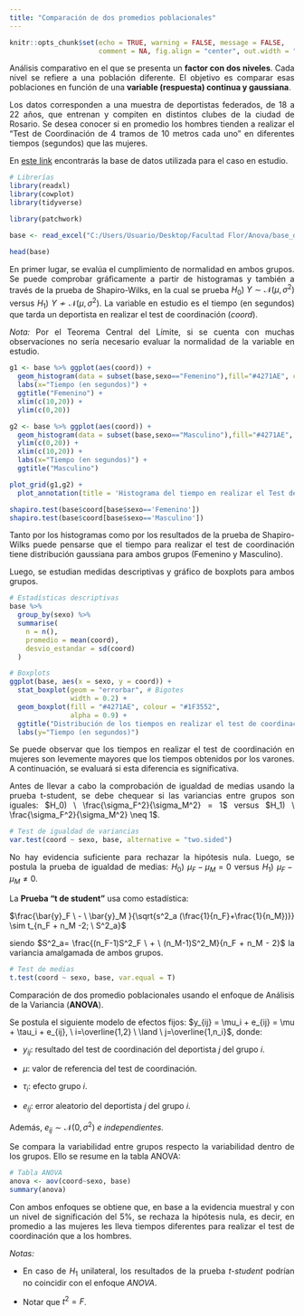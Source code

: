 ```yaml
---
title: "Comparación de dos promedios poblacionales"
---
```


```r
knitr::opts_chunk$set(echo = TRUE, warning = FALSE, message = FALSE, 
                      comment = NA, fig.align = "center", out.width = "75%")
```

<div style="text-align: justify">

Análisis comparativo en el que se presenta un **factor con dos niveles**. Cada nivel se refiere a una población diferente. El objetivo es comparar esas poblaciones en función de una **variable (respuesta) continua y gaussiana**.

Los datos corresponden a una muestra de deportistas federados, de 18 a 22 años, que entrenan y compiten en distintos clubes de la ciudad de Rosario. Se desea conocer si en promedio los hombres tienden a realizar el "Test de Coordinación de 4 tramos de 10 metros cada uno" en diferentes tiempos (segundos) que las mujeres.

En [este link](https://github.com/florcolombo/Anova/blob/main/base_deportistas.xlsx) encontrarás la base de datos utilizada para el caso en estudio.

```r
# Librerías
library(readxl)
library(cowplot)
library(tidyverse)
```

```r
library(patchwork)
```

```r
base <- read_excel("C:/Users/Usuario/Desktop/Facultad Flor/Anova/base_deportistas.xlsx")
```

```r
head(base)
```

En primer lugar, se evalúa el cumplimiento de normalidad en ambos grupos. Se puede comprobar gráficamente a partir de histogramas y también a través de la prueba de Shapiro-Wilks, en la cual se prueba $H_0) \ Y \sim \mathcal{N}(\mu,\sigma^2)$ versus $H_1) \ Y \nsim \mathcal{N}(\mu,\sigma^2)$. La variable en estudio es el tiempo (en segundos) que tarda un deportista en realizar el test de coordinación (*coord*).

*Nota:* Por el Teorema Central del Límite, si se cuenta con muchas observaciones no sería necesario evaluar la normalidad de la variable en estudio.

```r
g1 <- base %>% ggplot(aes(coord)) + 
  geom_histogram(data = subset(base,sexo=="Femenino"),fill="#4271AE", colour= "black")+
  labs(x="Tiempo (en segundos)") +
  ggtitle("Femenino") +
  xlim(c(10,20)) + 
  ylim(c(0,20))

g2 <- base %>% ggplot(aes(coord)) + 
  geom_histogram(data = subset(base,sexo=="Masculino"),fill="#4271AE", colour= "black")+
  ylim(c(0,20)) +  
  xlim(c(10,20)) +
  labs(x="Tiempo (en segundos)") +
  ggtitle("Masculino")

```

```r
plot_grid(g1,g2) +
  plot_annotation(title = 'Histograma del tiempo en realizar el Test de Coordinación por los deportistas')
```

```r
shapiro.test(base$coord[base$sexo=='Femenino'])
shapiro.test(base$coord[base$sexo=='Masculino'])
```

Tanto por los histogramas como por los resultados de la prueba de Shapiro-Wilks puede pensarse que el tiempo para realizar el test de coordinación tiene distribución gaussiana para ambos grupos (Femenino y Masculino).

Luego, se estudian medidas descriptivas y gráfico de boxplots para ambos grupos.

```r
# Estadísticas descriptivas
base %>% 
  group_by(sexo) %>% 
  summarise(
    n = n(),
    promedio = mean(coord),
    desvio_estandar = sd(coord)
  )

# Boxplots
ggplot(base, aes(x = sexo, y = coord)) +
  stat_boxplot(geom = "errorbar", # Bigotes
               width = 0.2) +
  geom_boxplot(fill = "#4271AE", colour = "#1F3552", 
               alpha = 0.9) +
  ggtitle("Distribución de los tiempos en realizar el test de coordinación según sexo") +
  labs(y="Tiempo (en segundos)")

```

Se puede observar que los tiempos en realizar el test de coordinación en mujeres son levemente mayores que los tiempos obtenidos por los varones. A continuación, se evaluará si esta diferencia es significativa.

Antes de llevar a cabo la comprobación de igualdad de medias usando la prueba t-student, se debe chequear si las variancias entre grupos son iguales: $H_0) \ \frac{\sigma_F^2}{\sigma_M^2} = 1$ versus $H_1) \ \frac{\sigma_F^2}{\sigma_M^2} \neq 1$.

```r
# Test de igualdad de variancias
var.test(coord ~ sexo, base, alternative = "two.sided")
```

No hay evidencia suficiente para rechazar la hipótesis nula. Luego, se postula la prueba de igualdad de medias: $H_0) \ \mu_F - \mu_M = 0$ versus $H_1) \ \mu_F - \mu_M \neq 0$.

La **Prueba "t de student"** usa como estadística:

$\frac{\bar{y}_F \ - \ \bar{y}_M }{\sqrt{s^2_a (\frac{1}{n_F}+\frac{1}{n_M})}} \sim t_{n_F + n_M -2; \ S^2_a}$

siendo $S^2_a= \frac{(n_F-1)S^2_F \ + \ (n_M-1)S^2_M}{n_F + n_M - 2}$ la variancia amalgamada de ambos grupos.

```r
# Test de medias
t.test(coord ~ sexo, base, var.equal = T)
```

Comparación de dos promedio poblacionales usando el enfoque de Análisis de la Variancia (**ANOVA**).

Se postula el siguiente modelo de efectos fijos: $y_{ij} = \mu_i + e_{ij} = \mu + \tau_i + e_{ij}, \ i=\overline{1,2} \ \land \ j=\overline{1,n_i}$, donde:

-   $y_{ij}:$ resultado del test de coordinación del deportista $j$ del grupo $i$.

-   $\mu:$ valor de referencia del test de coordinación.

-   $\tau_i:$ efecto grupo $i$.

-   $e_{ij}:$ error aleatorio del deportista $j$ del grupo $i$.

Además, $e_{ij} \sim \mathcal{N}(0,\sigma^2)$ *e independientes.*

Se compara la variabilidad entre grupos respecto la variabilidad dentro de los grupos. Ello se resume en la tabla ANOVA:

```r
# Tabla ANOVA
anova <- aov(coord~sexo, base)
summary(anova)
```

Con ambos enfoques se obtiene que, en base a la evidencia muestral y con un nivel de significación del $5\%$, se rechaza la hipótesis nula, es decir, en promedio a las mujeres les lleva tiempos diferentes para realizar el test de coordinación que a los hombres.

*Notas:*

-   En caso de $H_1$ unilateral, los resultados de la prueba *t-student* podrían no coincidir con el enfoque *ANOVA*.

-   Notar que $t^2 = F$.

<div/>

